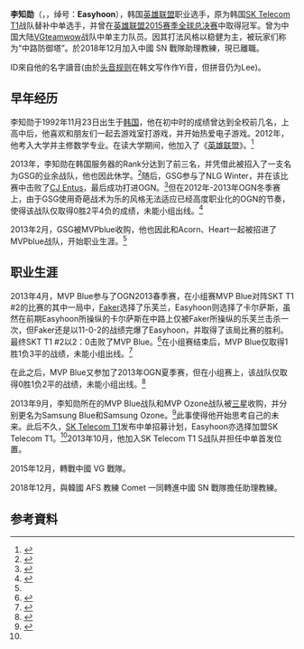 {{About|1992年生的韓國電競選手|諺文寫法同為 이지훈（李知勳、李知勛、李智勳）的人物|李知勳}}
{{noteTA
| G1 = Games
| G2 = LOL
| 1 = 初中=>zh-tw:國中;初中=>zh-hk:初中;初中=>zh-mo:中学
| 2 = 高中=>zh-tw:高中;初中=>zh-hk:高中;初中=>zh-mo:中四
}}
{{Infobox Pro Gaming player
| ID            = Easyhoon
| name          = 李知勋
| name_trans    = 
| image         =
| caption       = 
| status        = 活躍
| birth_date    = {{Birth date and age|year=1992|month=11|day=23}}
| hometown      = {{KOR}}
| nationality   = {{ROK}}
| team          = [[VGteamwow|VGteamwow]]
| league        = 
| coach         = 
| games         = [[英雄联盟|英雄联盟]]
| earnings      = 
| championships =
| nickname      = 侯爷、EZ猴<ref>[http://www.youshixiu.com/news/detail/11687.html vg中单侯爷是谁 Easyhoon为什么叫侯爷] {{Wayback|url=http://www.youshixiu.com/news/detail/11687.html |date=20170304113900 }}[2016.1.29]</ref>、猴爷
| website       = 
| years1        = 2013年2月-10月
| team1         = MVP Blue
| years2        = 2013年10月-2014年11月
| team2         = SK Telecom T1 S
| years3        = 2014年11月-2015年12月
| team3         = [[SK_Telecom_T1|SK Telecom T1]]
| years4        = 2015年12月-2018年9月
| team4         = [[Vici_Gaming|Vici Gaming]]
}}
'''李知勋'''（{{Kor|諺=이지훈|漢=李知勛|羅=Lee Ji-hoon|f=y}}，{{bd|1992年|11月23日}}，绰号：'''Easyhoon'''），韩国[[英雄联盟|英雄联盟]]职业选手，原为韩国[[SK_Telecom_T1|SK Telecom T1]]战队替补中单选手，并曾在[[英雄联盟2015赛季全球总决赛|英雄联盟2015赛季全球总决赛]]中取得冠军。曾为中国大陆[[VGteamwow|VGteamwow]]战队中单主力队员。因其打法风格以稳健为主，被玩家们称为“中路防御塔”。於2018年12月加入中國 SN 戰隊助理教練，現已離職。

ID來自他的名字讀音(由於[[頭音規則|头音规则]]在韩文写作作Yi音，但拼音仍为Lee)。

==早年经历==

李知勋于1992年11月23日出生于[[韩国|韩国]]，他在初中时的成绩曾达到全校前几名，上高中后，他喜欢和朋友们一起去游戏室打游戏，并开始热爱电子游戏。2012年，他考入大学并主修数学专业。在读大学期间，他加入了《[[英雄联盟|英雄联盟]]》。<ref>{{Cite web |url = http://games.sina.com.cn/o/z/lol/2015-07-13/fxewxfu4136749.shtml |title = 专访轮流上场的Faker与Easyhoon：尴尬又尊重 |date = 2015年7月13日 |publisher = 新浪英雄联盟专区 |language = zh-cn |deadurl = yes |archiveurl = https://web.archive.org/web/20161116230531/http://games.sina.com.cn/o/z/lol/2015-07-13/fxewxfu4136749.shtml |archivedate = 2016年11月16日 }}</ref>

2013年，李知勋在韩国服务器的Rank分达到了前三名，并凭借此被招入了一支名为GSG的业余战队，他也因此休学。<ref name="Easyhoon专访">{{Cite web |url = http://www.demaxiya.com/news/20160852783.html |title = Easyhoon专访:当初留在SKT 是相信教练 |date = 2016年8月17日 |publisher = 德玛西亚LOL视频站 |language = zh-cn |access-date = 2016年11月16日 |archive-date = 2016年11月16日 |archive-url = https://web.archive.org/web/20161116232626/http://www.demaxiya.com/news/20160852783.html |dead-url = no }}</ref>随后，GSG参与了NLG Winter，并在该比赛中击败了[[CJ_Entus|CJ Entus]]，最后成功打进OGN。<ref>{{Cite web |url = http://hkesports.com/w21_20150629_g_h30_1/ |title = 【選手分析】活在Faker陰影下的男人—Easyhoon |author = ALAN CHOW |date = 2015年6月29日 |publisher = HKESPORTS |language = zh-hk |deadurl = yes |archiveurl = https://web.archive.org/web/20161220171657/http://hkesports.com/w21_20150629_g_h30_1/ |archivedate = 2016年12月20日 |df =  }}</ref>但在2012年-2013年OGN冬季赛上，由于GSG使用奇葩战术为乐的风格无法适应已经高度职业化的OGN的节奏，使得该战队仅取得0胜2平4负的成绩，未能小组出线。<ref>{{Cite web |url = http://wangyou.pcgames.com.cn/zhuanti/lol/news/event/1210/2671813_all.html#content_page_2 |title = OGN2012-2013冬季联赛英雄联盟LOL视频直播专题报道 |date = 2012年10月31日 |publisher = 太平洋游戏网 |language = zh-cn |access-date = 2016年11月16日 |archive-url = https://web.archive.org/web/20161116231507/http://wangyou.pcgames.com.cn/zhuanti/lol/news/event/1210/2671813_all.html#content_page_2 |archive-date = 2016年11月16日 |dead-url = yes }}</ref>

2013年2月，GSG被MVPblue收购，他也因此和Acorn、Heart一起被招进了MVPblue战队，开始职业生涯。<ref name="Easyhoon专访"/>

==职业生涯==

2013年4月，MVP Blue参与了OGN2013春季赛，在小组赛MVP Blue对阵SKT T1 #2的比赛的其中一局中，[[Faker|Faker]]选择了乐芙兰，Easyhoon则选择了卡尔萨斯，虽然在前期Easyhoon所操纵的卡尔萨斯在中路上仅被Faker所操纵的乐芙兰击杀一次，但Faker还是以11-0-2的战绩完爆了Easyhoon，并取得了该局比赛的胜利。最终SKT T1 #2以2：0击败了MVP Blue。<ref>{{Cite web |url = http://m.mingrent.com/star/1163.shtml |title = SKT战队中单选手Easyhoon个人资料 |publisher = 名人堂LOL |language = zh-cn |deadurl = yes |archiveurl = https://web.archive.org/web/20170109022400/http://m.mingrent.com/star/1163.shtml |archivedate = 2017年1月9日 |df =  }}</ref>在小组赛结束后，MVP Blue仅取得1胜1负3平的战绩，未能小组出线。<ref>{{Cite web |url = http://wangyou.pcgames.com.cn/279/2790512_all.html#content_page_2 |title = OGN2013春季赛视频直播专题报道 |date = 2013年3月29日 |publisher = 太平洋游戏网 |language = zh-cn |access-date = 2017年1月8日 |archive-url = https://web.archive.org/web/20170109022943/http://wangyou.pcgames.com.cn/279/2790512_all.html#content_page_2 |archive-date = 2017年1月9日 |dead-url = yes }}</ref>

在此之后，MVP Blue又参加了2013年OGN夏季赛，但在小组赛上，该战队仅取得0胜1负2平的战绩，未能小组出线。<ref>{{Cite web |url = http://wangyou.pcgames.com.cn/286/2866534.html |title = OGN2013夏季赛视频直播专题报道 |date = 2013年7月2日 |publisher = 太平洋游戏网 |language = zh-cn |access-date = 2017年1月8日 |archive-url = https://web.archive.org/web/20170109022945/http://wangyou.pcgames.com.cn/286/2866534.html |archive-date = 2017年1月9日 |dead-url = yes }}</ref>

2013年9月，李知勋所在的MVP Blue战队和MVP Ozone战队被[[三星集團|三星]]收购，并分别更名为Samsung Blue和Samsung Ozone。<ref>{{Cite web |url = http://lol.hehagame.com/ShowArt149101.html |title = 韓服消息：三星集團收購MVP.Ozone進入最後階段 |author = 開心遊戲網 |date = 2013年9月4日 |publisher = 開心遊戲網 HehaGame |language = zh-tw |access-date = 2017年1月8日 |archive-date = 2017年7月31日 |archive-url = https://web.archive.org/web/20170731183952/http://lol.hehagame.com/ShowArt149101.html |dead-url = no }}</ref>此事使得他开始思考自己的未来。此后不久，[[SK_Telecom_T1|SK Telecom T1]]发布中单招募计划，Easyhoon亦选择加盟SK Telecom T1。<ref name="Easyhoon专访"/>2013年10月，他加入SK Telecom T1 S战队并担任中单首发位置。

2015年12月，轉戰中國 VG 戰隊。

2018年12月，與韓國 AFS 教練 Comet 一同轉進中國 SN 戰隊擔任助理教練。

== 参考資料 ==
{{Reflist}}

{{英雄联盟}}